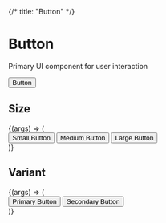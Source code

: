 {/* title: "Button" */}


# Button
Primary UI component for user interaction

<Meta title="Components/Button" component={Button} />

<Canvas>
  <Story name="Default">
    <Button variant="primary">Button</Button>
  </Story>
</Canvas>

<ArgsTable story="Default" />

## Size

<Canvas>
  <Story name="Size">
    {(args) => (
      <div>
        <Button size="small">Small Button</Button>
        <Button size="medium">Medium Button</Button>
        <Button size="large">Large Button</Button>
      </div>
    )}
  </Story>
</Canvas>

## Variant

<Canvas>
  <Story name="Variant">
    {(args) => (
      <div>
        <Button variant="primary">Primary Button</Button>
        <Button variant="secondary">Secondary Button</Button>
      </div>
    )}
  </Story>
</Canvas>
